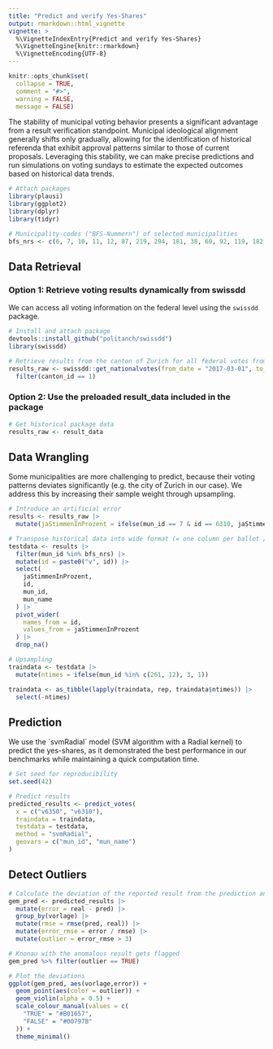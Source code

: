 ```yaml
---
title: "Predict and verify Yes-Shares"
output: rmarkdown::html_vignette
vignette: >
  %\VignetteIndexEntry{Predict and verify Yes-Shares}
  %\VignetteEngine{knitr::rmarkdown}
  %\VignetteEncoding{UTF-8}
---
```



```r

knitr::opts_chunk$set(
  collapse = TRUE,
  comment = "#>",
  warning = FALSE, 
  message = FALSE)

```

The stability of municipal voting behavior presents a significant advantage from a result verification standpoint. Municipal ideological alignment generally shifts only gradually, allowing for the identification of historical referenda that exhibit approval patterns similar to those of current proposals. Leveraging this stability, we can make precise predictions and run simulations on voting sundays to estimate the expected outcomes based on historical data trends.

```r

# Attach packages
library(plausi)
library(ggplot2)
library(dplyr)
library(tidyr)

# Municipality-codes ("BFS-Nummern") of selected municipalities
bfs_nrs <- c(6, 7, 10, 11, 12, 87, 219, 294, 181, 38, 60, 92, 119, 182, 218, 261)

```

## Data Retrieval

### Option 1: Retrieve voting results dynamically from swissdd
We can access all voting information on the federal level using the `swissdd` package.

```r

# Install and attach package
devtools::install_github("politanch/swissdd")
library(swissdd)

# Retrieve results from the canton of Zurich for all federal votes from 2017-03-01 until 2020-09-27
results_raw <- swissdd::get_nationalvotes(from_date = "2017-03-01", to_date = "2020-09-27") |> 
  filter(canton_id == 1)

```

### Option 2: Use the preloaded result_data included in the package 

```r

# Get historical package data
results_raw <- result_data

```

## Data Wrangling

Some municipalities are more challenging to predict, because their voting patterns deviates significantly (e.g. the city of Zurich in our case). We address this by increasing their sample weight through upsampling.

```r

# Introduce an artificial error
results <- results_raw |> 
  mutate(jaStimmenInProzent = ifelse(mun_id == 7 & id == 6310, jaStimmenInProzent + 15, jaStimmenInProzent))

# Transpose historical data into wide format (= one column per ballot / vote topic)
testdata <- results |> 
  filter(mun_id %in% bfs_nrs) |>  
  mutate(id = paste0("v", id)) |> 
  select(
    jaStimmenInProzent, 
    id, 
    mun_id, 
    mun_name
  ) |> 
  pivot_wider(
    names_from = id, 
    values_from = jaStimmenInProzent
  ) |>  
  drop_na()

# Upsampling
traindata <- testdata |> 
  mutate(ntimes = ifelse(mun_id %in% c(261, 12), 3, 1)) 

traindata <- as_tibble(lapply(traindata, rep, traindata$ntimes)) |> 
  select(-ntimes)

```

## Prediction

We use the ´svmRadial´ model (SVM algorithm with a Radial kernel) to predict the yes-shares, as it demonstrated the best performance in our benchmarks while maintaining a quick computation time.

```r

# Set seed for reproducibility
set.seed(42)

# Predict results
predicted_results <- predict_votes(
  x = c("v6350", "v6310"),
  traindata = traindata, 
  testdata = testdata,
  method = "svmRadial", 
  geovars = c("mun_id", "mun_name")
)

```

## Detect Outliers

```r

# Calculate the deviation of the reported result from the prediction and flag values that deviate by more than three RMSE as anomalous
gem_pred <- predicted_results |> 
  mutate(error = real - pred) |>  
  group_by(vorlage) |> 
  mutate(rmse = rmse(pred, real)) |>  
  mutate(error_rmse = error / rmse) |>    
  mutate(outlier = error_rmse > 3)

# Knonau with the anomalous result gets flagged
gem_pred %>% filter(outlier == TRUE)

# Plot the deviations
ggplot(gem_pred, aes(vorlage,error)) +
  geom_point(aes(color = outlier)) +
  geom_violin(alpha = 0.5) +
  scale_colour_manual(values = c(
    "TRUE" = "#B01657",
    "FALSE" = "#00797B"
  )) +
  theme_minimal()

```
